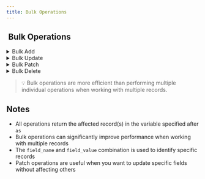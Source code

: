 ```yaml
---
title: Bulk Operations
---
```


## <img src="../assets/docuBadge (9).png" alt="" data-size="line"> Bulk Operations

<details>

<summary>Bulk Add</summary>

```javascript
db.bulk.add user {
    allow_id_field = false
    items = $input.arrayData
} as $bulkAdd
```

| Parameter        | Purpose                       | Example                            |
| ---------------- | ----------------------------- | ---------------------------------- |
| allow\_id\_field | Allow manual ID specification | false                              |
| items            | Array of records to add       | `[{name: "John"}, {name: "Jane"}]` |

```javascript
// Add multiple users at once
db.bulk.add user {
    allow_id_field = false
    items = [
        {
            name: "John Doe",
            email: "john@example.com"
        },
        {
            name: "Jane Smith",
            email: "jane@example.com"
        }
    ]
} as newUsers
```

</details>

<details>

<summary>Bulk Update</summary>

```javascript
db.bulk.update user {
    items = $input.arrayData
} as $updateBulk
```

| Parameter | Purpose                    | Example                                          |
| --------- | -------------------------- | ------------------------------------------------ |
| items     | Array of records to update | `[{id: 1, name: "John"}, {id: 2, name: "Jane"}]` |

```javascript
// Update status for multiple users
db.bulk.update user {
    items = [
        {id: 1, status: "active"},
        {id: 2, status: "inactive"},
        {id: 3, status: "pending"}
    ]
} as statusUpdates
```

</details>

<details>

<summary>Bulk Patch</summary>

```javascript
db.bulk.patch user {
    items = $input.arrayData
} as $patchBulk
```

| Parameter | Purpose                   | Example                                          |
| --------- | ------------------------- | ------------------------------------------------ |
| items     | Array of records to patch | `[{id: 1, name: "John"}, {id: 2, name: "Jane"}]` |

```javascript
// Update role for multiple users
db.bulk.patch user {
    items = [
        {id: 1, data: {}|set:"role":"admin"},
        {id: 2, data: {}|set:"role":"moderator"}
    ]
} as roleUpdates
```

</details>

<details>

<summary>Bulk Delete</summary>

```javascript
db.bulk.delete user {
    search = `$db.user.id >= 100 && $db.user.id <= 150`
} as $deleteBulk
```

| Parameter | Purpose                      | Example              |
| --------- | ---------------------------- | -------------------- |
| search    | Query condition for deletion | `$db.user.id >= 100` |

```javascript
// Delete all inactive users
db.bulk.delete user {
    search = `$db.user.status == "inactive" && $db.user.last_login < "2023-01-01"`
} as inactiveUsersDeletion
```

</details>

> 💡 Bulk operations are more efficient than performing multiple individual operations when working with multiple records.

## Notes

* All operations return the affected record(s) in the variable specified after `as`
* Bulk operations can significantly improve performance when working with multiple records
* The `field_name` and `field_value` combination is used to identify specific records
* Patch operations are useful when you want to update specific fields without affecting others
